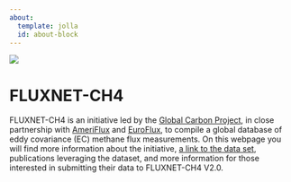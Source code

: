```yaml
---
about:
  template: jolla
  id: about-block
---
```


::: {#about-block}
:::
![](img/FLUXNET-CH4_locations_global_map_w_legend.png)

# FLUXNET-CH4 

FLUXNET-CH4 is an initiative led by the [Global Carbon Project](https://www.globalcarbonproject.org/), in close partnership with [AmeriFlux](https://ameriflux.lbl.gov/) and [EuroFlux](http://www.europe-fluxdata.eu/home), to compile a global database of eddy covariance (EC) methane flux measurements. On this webpage you will find more information about the initiative, [a link to the data set](https://fluxnet.org/data/fluxnet-ch4-community-product/), publications leveraging the dataset, and more information for those interested in submitting their data to FLUXNET-CH4 V2.0.  


